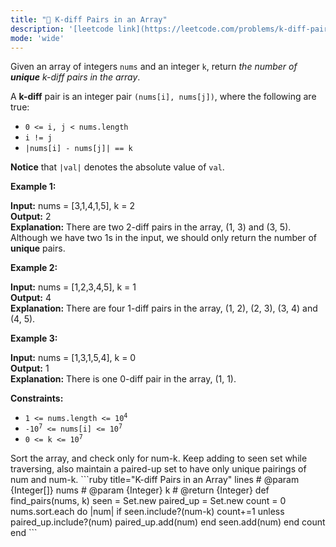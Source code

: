 ```yaml
---
title: "🧀 K-diff Pairs in an Array"
description: '[leetcode link](https://leetcode.com/problems/k-diff-pairs-in-an-array/description/)'
mode: 'wide'
---
```

<Tabs>
  <Tab title="Question" icon="circle-question" iconType="regular">
    <Card>
      <p>Given an array of integers <code>nums</code> and an integer <code>k</code>, return <em>the number of <b>unique</b> k-diff pairs in the array</em>.</p>  <p>A <strong>k-diff</strong> pair is an integer pair <code>(nums[i], nums[j])</code>, where the following are true:</p>  <ul>  <li><code>0 &lt;= i, j &lt; nums.length</code></li>  <li><code>i != j</code></li>  <li><code>|nums[i] - nums[j]| == k</code></li> </ul>  <p><strong>Notice</strong> that <code>|val|</code> denotes the absolute value of <code>val</code>.</p>   <p><strong class="example">Example 1:</strong></p>   <strong>Input:</strong> nums = [3,1,4,1,5], k = 2 <br/> <strong>Output:</strong> 2 <br/> <strong>Explanation:</strong> There are two 2-diff pairs in the array, (1, 3) and (3, 5). Although we have two 1s in the input, we should only return the number of <strong>unique</strong> pairs.   <p><strong class="example">Example 2:</strong></p>   <strong>Input:</strong> nums = [1,2,3,4,5], k = 1 <br/> <strong>Output:</strong> 4 <br/> <strong>Explanation:</strong> There are four 1-diff pairs in the array, (1, 2), (2, 3), (3, 4) and (4, 5).   <p><strong class="example">Example 3:</strong></p>   <strong>Input:</strong> nums = [1,3,1,5,4], k = 0 <br/> <strong>Output:</strong> 1 <br/> <strong>Explanation:</strong> There is one 0-diff pair in the array, (1, 1).    <p><strong>Constraints:</strong></p>  <ul>  <li><code>1 &lt;= nums.length &lt;= 10<sup>4</sup></code></li>  <li><code>-10<sup>7</sup> &lt;= nums[i] &lt;= 10<sup>7</sup></code></li>  <li><code>0 &lt;= k &lt;= 10<sup>7</sup></code></li> </ul> 
    </Card>
  </Tab>
  <Tab title="Solution" icon="lightbulb" iconType="regular" >
    <Card>
      Sort the array, and check only for num-k. Keep adding to seen set while traversing, also maintain a paired-up set to have only unique pairings of num and num-k.
</Card>
  <Expandable title="code">
    <CodeGroup dropdown>
```ruby title="K-diff Pairs in an Array" lines
# @param {Integer[]} nums
# @param {Integer} k
# @return {Integer}
def find_pairs(nums, k)
  seen = Set.new
  paired_up = Set.new
  count = 0 
  nums.sort.each do |num|
    if seen.include?(num-k)
      count+=1 unless paired_up.include?(num)
      paired_up.add(num)
    end
    seen.add(num)
  end
  count
end
```
    </CodeGroup>
  </Expandable>
  </Tab>
</Tabs>